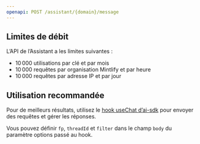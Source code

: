 ```yaml
---
openapi: POST /assistant/{domain}/message
---
```


## Limites de débit

L’API de l’Assistant a les limites suivantes :

- 10 000 utilisations par clé et par mois
- 10 000 requêtes par organisation Mintlify et par heure
- 10 000 requêtes par adresse IP et par jour

## Utilisation recommandée

Pour de meilleurs résultats, utilisez le [hook useChat d’ai-sdk](https://ai-sdk.dev/docs/reference/ai-sdk-ui/use-chat#usechat) pour envoyer des requêtes et gérer les réponses.

Vous pouvez définir `fp`, `threadId` et `filter` dans le champ `body` du paramètre options passé au hook.